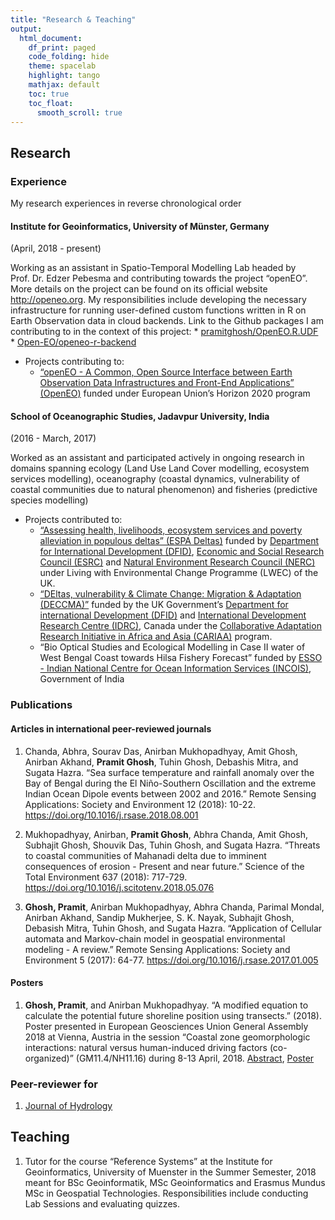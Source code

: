```yaml
---
title: "Research & Teaching"
output:
  html_document:
    df_print: paged
    code_folding: hide
    theme: spacelab
    highlight: tango
    mathjax: default
    toc: true
    toc_float:
      smooth_scroll: true
---
```


## Research

### Experience

My research experiences in reverse chronological order

#### Institute for Geoinformatics, University of Münster, Germany
(April, 2018 - present)

Working as an assistant in Spatio-Temporal Modelling Lab headed by Prof. Dr. Edzer Pebesma  and contributing towards the project "openEO". More details on the project can be found on its official website <http://openeo.org>. My responsibilities include developing the necessary infrastructure for running user-defined custom functions written in R on Earth Observation data in cloud backends. Link to the Github packages I am contributing to in the context of this project:
* [pramitghosh/OpenEO.R.UDF](https://github.com/pramitghosh/OpenEO.R.UDF)
* [Open-EO/openeo-r-backend](https://github.com/Open-EO/openeo-r-backend)

* Projects contributing to:
    - ["openEO - A Common, Open Source Interface between Earth Observation Data Infrastructures and Front-End Applications" (OpenEO)](http://openeo.org) funded under European Union's Horizon 2020 program
      
#### School of Oceanographic Studies, Jadavpur University, India
(2016 - March, 2017)

Worked as an assistant and participated actively in ongoing research in domains spanning ecology (Land Use Land Cover modelling, ecosystem services modelling), oceanography (coastal dynamics, vulnerability of coastal communities due to natural phenomenon) and fisheries (predictive species modelling)

* Projects contributed to:
    - ["Assessing health, livelihoods, ecosystem services and poverty alleviation in populous deltas" (ESPA Deltas)](http://espadelta.geodata.soton.ac.uk/) funded by [Department for International Development (DFID)](https://www.gov.uk/government/organisations/department-for-international-development), [Economic and Social Research Council (ESRC)](https://esrc.ukri.org/) and [Natural Environment Research Council (NERC)](https://nerc.ukri.org/) under Living with Environmental Change Programme (LWEC) of the UK.
    - ["DEltas, vulnerability & Climate Change: Migration & Adaptation (DECCMA)"](http://www.deccma.com/deccma/overview/) funded by the UK Government's [Department for international Development (DFID)](https://www.gov.uk/government/organisations/department-for-international-development) and [International Development Research Centre (IDRC)](https://www.idrc.ca/en), Canada under the [Collaborative Adaptation Research Initiative in Africa and Asia (CARIAA)](https://cariaa.net/) program.
    - "Bio Optical Studies and Ecological Modelling in Case II water of West Bengal Coast towards Hilsa Fishery Forecast" funded by [ESSO - Indian National Centre for Ocean Information Services (INCOIS)](http://www.incois.gov.in), Government of India
    
### Publications

#### Articles in international peer-reviewed journals

1. Chanda, Abhra, Sourav Das, Anirban Mukhopadhyay, Amit Ghosh, Anirban Akhand, **Pramit Ghosh**, Tuhin Ghosh, Debashis Mitra, and Sugata Hazra. "Sea surface temperature and rainfall anomaly over the Bay of Bengal during the El Niño-Southern Oscillation and the extreme Indian Ocean Dipole events between 2002 and 2016." Remote Sensing Applications: Society and Environment 12 (2018): 10-22. <https://doi.org/10.1016/j.rsase.2018.08.001>

2. Mukhopadhyay, Anirban, **Pramit Ghosh**, Abhra Chanda, Amit Ghosh, Subhajit Ghosh, Shouvik Das, Tuhin Ghosh, and Sugata Hazra. "Threats to coastal communities of Mahanadi delta due to imminent consequences of erosion - Present and near future." Science of the Total Environment 637 (2018): 717-729. <https://doi.org/10.1016/j.scitotenv.2018.05.076>

3. **Ghosh, Pramit**, Anirban Mukhopadhyay, Abhra Chanda, Parimal Mondal, Anirban Akhand, Sandip Mukherjee, S. K. Nayak, Subhajit Ghosh, Debasish Mitra, Tuhin Ghosh, and Sugata Hazra. "Application of Cellular automata and Markov-chain model in geospatial environmental modeling - A review." Remote Sensing Applications: Society and Environment 5 (2017): 64-77. <https://doi.org/10.1016/j.rsase.2017.01.005>

#### Posters

1. **Ghosh, Pramit**, and Anirban Mukhopadhyay. "A modified equation to calculate the potential future shoreline position using transects." (2018). Poster presented in European Geosciences Union General Assembly 2018 at Vienna, Austria in the session "Coastal zone geomorphologic interactions: natural versus human-induced driving factors (co-organized)" (GM11.4/NH11.16) during 8-13 April, 2018. [Abstract](https://meetingorganizer.copernicus.org/EGU2018/EGU2018-3982.pdf), [Poster](https://presentations.copernicus.org/EGU2018-3982_presentation.pdf)

### Peer-reviewer for

1. [Journal of Hydrology](https://www.journals.elsevier.com/journal-of-hydrology)

## Teaching

1. Tutor for the course "Reference Systems" at the Institute for Geoinformatics, University of Muenster in the Summer Semester, 2018 meant for BSc Geoinformatik, MSc Geoinformatics and Erasmus Mundus MSc in Geospatial Technologies. Responsibilities include conducting Lab Sessions and evaluating quizzes.
